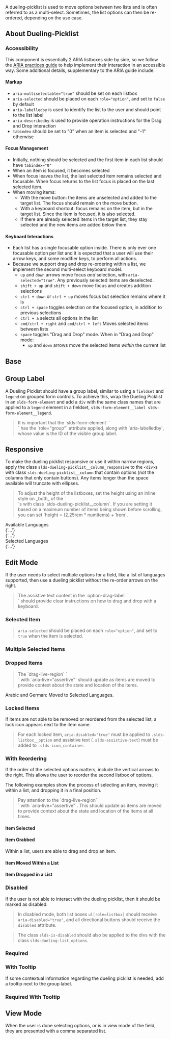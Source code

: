 
<div className="doc lead">
  A dueling-picklist is used to move options between two lists and is often referred to as a multi-select. Sometimes, the list options can then be re-ordered, depending on the use case.
</div>

## About Dueling-Picklist

### Accessibility

This component is essentially 2 ARIA listboxes side by side, so we follow the [ARIA practices guide](https://www.w3.org/TR/wai-aria-practices/#Listbox) to help implement their interaction in an accessible way. Some additional details, supplementary to the ARIA guide include:

#### Markup
- `aria-multiselectable="true"` should be set on each listbox
- `aria-selected` should be placed on each `role="option"`, and set to `false` by default
- `aria-labelledby` is used to identify the list to the user and should point to the list label
- `aria-describedby` is used to provide operation instructions for the Drag and Drop interaction
- `tabindex` should be set to "0" when an item is selected and "-1" otherwise

#### Focus Management
- Initially, nothing should be selected and the first item in each list should have `tabindex="0"`
- When an item is focused, it becomes selected
- When focus leaves the list, the last selected item remains selected and focusable. When focus returns to the list focus is placed on the last selected item.
- When moving items:
  - With the move button: the items are unselected and added to the target list. The focus should remain on the move button.
  - With a keyboard shortcut: focus remains on the item, but in the target list. Since the item is focused, it is also selected.
  - If there are already selected items in the target list, they stay selected and the new items are added below them.

#### Keyboard Interactions
- Each list has a single focusable option inside. There is only ever one focusable option per list and it is expected that a user will use their arrow keys, and some modifier keys, to perform all actions.
- Because we support drag and drop re-ordering within a list, we implement the second multi-select keyboard model.
  - `up` and `down` arrows move focus _and_ selection, with `aria-selected="true"`. Any previously selected items are deselected.
  - `shift + up` and `shift + down` move focus and creates addition selections
  - `ctrl + down` or `ctrl + up` moves focus but selection remains where it is
  - `ctrl + space` toggles selection on the focused option, in addition to previous selections
  - `ctrl + a` selects all options in the list
  - `cmd/ctrl + right` and `cmd/ctrl + left` Moves selected items between lists
  - `space` toggles "Drag and Drop" mode. When in "Drag and Drop" mode:
    - `up` and `down` arrows move the selected items _within_ the current list

## Base

<Example title="Dueling Picklist with Reorder">
  <MultiSelect dataSet={DefaultSnapShot} />
</Example>

## Group Label

A Dueling Picklist should have a group label, similar to using a `fieldset` and `legend` on grouped form controls. To achieve this, wrap the Dueling Picklist in an `slds-form-element` and add a `div` with the same class names that are applied to a `legend` element in a fieldset, `slds-form-element__label slds-form-element__legend`.

<Blockquote header="Labeling the group" type="a11y">
  It is important that the `slds-form-element` `<div />` has the `role="group"` attribute applied, along with `aria-labelledby`, whose value is the ID of the visible group label.
</Blockquote>

<Example title="Dueling Picklist With Group Label">
  <CodeView>
    <MultiSelect dataSet={DefaultSnapShot} />
  </CodeView>
</Example>

## Responsive

To make the dueling picklist responsive or use it within narrow regions, apply the class `slds-dueling-picklist__column_responsive` to the `<div>`s with class `slds-dueling-picklist__column` that contain options (not the columns that only contain buttons). Any items longer than the space available will truncate with ellipses.

<Example title="Dueling Picklist Responsive">
  <CodeView>
    <MultiSelect dataSet={CountriesSnapshot} noReorder isResponsive />
  </CodeView>
</Example>

<Blockquote header="Adjusting Height" type="note">
  To adjust the height of the listboxes, set the height using an inline style on _both_ of the `<div />`s with class `slds-dueling-picklist__column`. If you are setting it based on a maximum number of items being shown before scrolling, you can set `height = (2.25rem * numItems) + 1rem`.
</Blockquote>

<CodeBlock toggleCode={false}>
  <div className="slds-dueling-list">
    <div className="slds-dueling-list__column">
      <span className="slds-form-element__label" id="label-1">Available Languages</span>
      <div className="slds-dueling-list__options" style={{height: '10rem'}}>
        {'...'}
      </div>
    </div>
    <div className="slds-dueling-list__column">
      {'...'}
    </div>
    <div className="slds-dueling-list__column">
      <span className="slds-form-element__label" id="label-2">Selected Languages</span>
      <div className="slds-dueling-list__options" style={{height: '10rem'}}>
        {'...'}
      </div>
    </div>
  </div>
</CodeBlock>

## Edit Mode

If the user needs to select multiple options for a field, like a list of languages supported, then use a dueling picklist without the re-order arrows on the right.

<Blockquote header="Helpful Assistive Text" type="a11y">
  The assistive text content in the `option-drag-label` `<div />` should provide clear instructions on how to drag and drop with a keyboard.
</Blockquote>

<Example title="Dueling Picklist">
  <CodeView>
    <MultiSelect dataSet={CountriesSnapshot} noReorder />
  </CodeView>
</Example>

### Selected Item

<Blockquote header="Aria Selected" type="a11y">
  <code className="doc">aria-selected</code> should be placed on each <code className="doc">role="option"</code>, and set to <code className="doc">true</code> when the item is selected.
</Blockquote>

<Example title="Dueling Picklist with Item Selected">
  <CodeView>
    <MultiSelect dataSet={SelectedCountriesSnapshot} noReorder />
  </CodeView>
</Example>

### Multiple Selected Items

<Example title="Dueling Picklist with Multiple Items Selected">
  <CodeView>
    <MultiSelect dataSet={MultipleSelectedCountriesSnapshot} noReorder />
  </CodeView>
</Example>

### Dropped Items

<Blockquote type="a11y" header="Aria Live">
  The `drag-live-region` `<div />` with `aria-live="assertive"` should update as items are moved to provide context about the state and location of the items.
</Blockquote>

<CodeBlock toggleCode={false}>
  <div className="slds-dueling-list">
    <div className="slds-assistive-text" id="drag-live-region" aria-live="assertive">
      Arabic and German: Moved to Selected Languages.
    </div>
  </div>
</CodeBlock>

<Example title="Dueling Picklist with Items Dropped">
  <CodeView>
    <MultiSelect dataSet={DroppedCountriesSnapshot} noReorder />
  </CodeView>
</Example>

### Locked Items

If items are not able to be removed or reordered from the selected list, a lock icon appears next to the item name.

<Blockquote type="a11y" header="Aria Disabled and Assistive Text">
  For each locked item, <code className="doc">aria-disabled="true"</code> must be applied to <code className="doc">.slds-listbox__option</code> and
  assistive text (<code className="doc">.slds-assistive-text</code>) must be added to <code className="doc">.slds-icon_container</code>.
</Blockquote>

<Example title="Dueling Picklist with a Locked Item">
  <CodeView>
    <MultiSelect dataSet={LockedSnapShot} noReorder />
  </CodeView>
</Example>

### With Reordering

If the order of the selected options matters, include the vertical arrows to the right. This allows the user to reorder the second listbox of options.

<Example title="Dueling Picklist with Reoder Active">
  <CodeView>
    <MultiSelect dataSet={DefaultSnapShot} />
  </CodeView>
</Example>

The following examples show the process of selecting an item, moving it within a list, and dropping it in a final position.

<Blockquote type="a11y" header="Aria Live">
  Pay attention to the `drag-live-region` `<div />` with `aria-live="assertive"`. This should update as items are moved to provide context about the state and location of the items at all times.
</Blockquote>

#### Item Selected

<Example title="Dueling Picklist with Reoder Active Item Selected">
  <CodeView>
    <MultiSelect dataSet={SelectedSnapShot} />
  </CodeView>
</Example>

#### Item Grabbed

Within a list, users are able to drag and drop an item.

<Example title="Dueling Picklist with Reoder Active Item Grabbed">
  <CodeView>
    <MultiSelect dataSet={GrabbedSnapShot} />
  </CodeView>
</Example>

#### Item Moved Within a List

<Example title="Dueling Picklist with Reoder Active Item Moved within List">
  <CodeView>
    <MultiSelect dataSet={MovedInSnapShot} />
  </CodeView>
</Example>

#### Item Dropped in a List

<Example title="Dueling Picklist with Reoder Active Item Dropped">
  <CodeView>
    <MultiSelect dataSet={DroppedSnapShot} />
  </CodeView>
</Example>

### Disabled

If the user is not able to interact with the dueling picklist, then it should be marked as disabled.

<Blockquote type="a11y" header="Aria Disabled">
  In disabled mode, both list boxes <code className="doc">ul[role=listbox]</code> should receive <code className="doc">aria-disabled="true"</code>, and all directional buttons should receive the <code className="doc">disabled</code> attribute.
</Blockquote>

<Blockquote type="note" header="Utility Class">
  The class <code className="doc">slds-is-disabled</code> should also be applied to the divs with the class <code className="doc">slds-dueling-list_options</code>.
</Blockquote>

<Example title="Dueling Picklist Disabled">
  <CodeView>
    <MultiSelect dataSet={DisabledSnapShot} disabled />
  </CodeView>
</Example>

### Required

<Example title="Dueling Picklist with Required Indicator">
  <CodeView>
    <MultiSelect dataSet={DefaultSnapShot} isRequired />
  </CodeView>
</Example>

### With Tooltip

If some contextual information regarding the dueling picklist is needed, add a tooltip next to the group label.

<Example title="Dueling Picklist with Tooltip">
  <CodeView>
    <Demo>
      <MultiSelect dataSet={DefaultSnapShot} hasTooltip showTooltip />
    </Demo>
  </CodeView>
</Example>

### Required With Tooltip

<Example title="Dueling Picklist with Required Indicator and Tooltip">
  <CodeView>
    <Demo>
      <MultiSelect dataSet={DefaultSnapShot} isRequired hasTooltip showTooltip />
    </Demo>
  </CodeView>
</Example>

## View Mode

When the user is done selecting options, or is in view mode of the field, they are presented with a comma separated list.

<Example title="Dueling Picklist in View Mode">
  <CodeView>
    <MultiSelectViewMode />
  </CodeView>
</Example>

